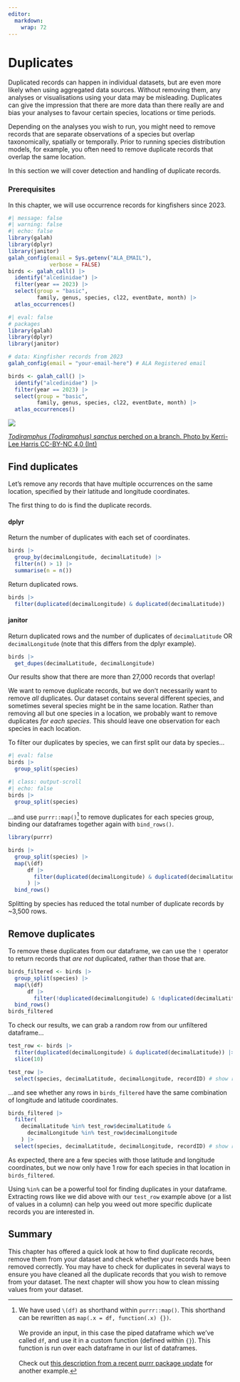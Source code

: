 ```yaml
---
editor: 
  markdown: 
    wrap: 72
---
```


# Duplicates

Duplicated records can happen in individual datasets, but are even more likely when using aggregated data sources. Without removing them, any analyses or visualisations using your data may be misleading. Duplicates can give the impression that there are more data than there really are and bias your analyses to favour certain species, locations or time periods.

Depending on the analyses you wish to run, you might need to remove records that are separate observations of a species but overlap taxonomically, spatially or temporally. Prior to running species distribution models, for example, you often need to remove duplicate records that overlap the same location.

In this section we will cover detection and handling of duplicate records.

### Prerequisites

In this chapter, we will use occurrence records for kingfishers since 2023.  

```r
#| message: false
#| warning: false
#| echo: false
library(galah)
library(dplyr)
library(janitor)
galah_config(email = Sys.getenv("ALA_EMAIL"),
             verbose = FALSE)
birds <- galah_call() |>
  identify("alcedinidae") |>
  filter(year == 2023) |>
  select(group = "basic", 
         family, genus, species, cl22, eventDate, month) |>
  atlas_occurrences()
```

```r
#| eval: false
# packages
library(galah)
library(dplyr)
library(janitor)

# data: Kingfisher records from 2023
galah_config(email = "your-email-here") # ALA Registered email

birds <- galah_call() |>
  identify("alcedinidae") |>
  filter(year == 2023) |>
  select(group = "basic", 
         family, genus, species, cl22, eventDate, month) |>
  atlas_occurrences()
```

:::{.aside}

<img class = "rounded" src="https://ala-images.s3.ap-southeast-2.amazonaws.com/store/2/5/1/d/9525c6da-fd47-41fa-8eff-55c6747ed152/original"></img>

::: {.figure-caption}
[*Todiramphus (Todiramphus) sanctus* perched on a branch. Photo by Kerri-Lee Harris CC-BY-NC 4.0
(Int)](https://biocache.ala.org.au/occurrences/77b8aac0-18af-4ec6-a03c-ff825859a6f3)
:::
:::

## Find duplicates

Let's remove any records that have multiple occurrences on the same location, specified by their latitude and longitude coordinates.

The first thing to do is find the duplicate records.

:::{.panel-tabset .nav-pills}
#### dplyr

Return the number of duplicates with each set of coordinates.

```r
birds |> 
  group_by(decimalLongitude, decimalLatitude) |>
  filter(n() > 1) |>
  summarise(n = n())
```

Return duplicated rows.

```r
birds |>
  filter(duplicated(decimalLongitude) & duplicated(decimalLatitude))
```



#### janitor

<!-- I think janitor uses commas like an OR statement, so this returns more rows than dplyr -->
<!-- Worth including? -->

Return duplicated rows and the number of duplicates of `decimalLatitude` OR `decimalLongitude` (note that this differs from the dplyr example).

```r
birds |> 
  get_dupes(decimalLatitude, decimalLongitude)
```

:::

Our results show that there are more than 27,000 records that overlap! 

We want to remove duplicate records, but we don't necessarily want to remove *all* duplicates. Our dataset contains several different species, and sometimes several species might be in the same location. Rather than removing all but one species in a location, we probably want to remove duplicates *for each species*. This should leave one observation for each species in each location.

To filter our duplicates by species, we can first split our data by species...

```r
#| eval: false
birds |>
  group_split(species)
```

```r
#| class: output-scroll
#| echo: false
birds |>
  group_split(species)
```


...and use `purrr::map()`[^1] to remove duplicates for each species group, binding our dataframes together again with `bind_rows()`.

[^1]: We have used `\(df)` as shorthand within `purrr::map()`. This shorthand can be rewritten as `map(.x = df, function(.x) {})`.<br><br> We provide an input, in this case the piped dataframe which we've called `df`, and use it in a custom function (defined within `{}`). This function is run over each dataframe in our list of dataframes.<br><br>Check out [this description from a recent purrr package update](https://www.tidyverse.org/blog/2022/12/purrr-1-0-0/#documentation) for another example.

```r
library(purrr)

birds |>
  group_split(species) |>
  map(\(df) 
      df |> 
        filter(duplicated(decimalLongitude) & duplicated(decimalLatitude))
      ) |>
  bind_rows()
```

Splitting by species has reduced the total number of duplicate records by ~3,500 rows. 

## Remove duplicates

To remove these duplicates from our dataframe, we can use the `!` operator to return records that *are not* duplicated, rather than those that are.

```r
birds_filtered <- birds |>
  group_split(species) |>
  map(\(df) 
      df |>
        filter(!duplicated(decimalLongitude) & !duplicated(decimalLatitude))) |>
  bind_rows()
birds_filtered
```

To check our results, we can grab a random row from our unfiltered dataframe...

```r
test_row <- birds |>
  filter(duplicated(decimalLongitude) & duplicated(decimalLatitude)) |>
  slice(10)

test_row |>
  select(species, decimalLatitude, decimalLongitude, recordID) # show relevant columns
```

...and see whether any rows in `birds_filtered` have the same combination of longitude and latitude coordinates.

```r
birds_filtered |>
  filter(
    decimalLatitude %in% test_row$decimalLatitude & 
      decimalLongitude %in% test_row$decimalLongitude
    ) |>
  select(species, decimalLatitude, decimalLongitude, recordID) # show relevant columns

```

As expected, there are a few species with those latitude and longitude coordinates, but we now only have 1 row for each species in that location in `birds_filtered`. 


Using `%in%` can be a powerful tool for finding duplicates in your dataframe. Extracting rows like we did above with our `test_row` example above (or a list of values in a column) can help you weed out more specific duplicate records you are interested in.

## Summary

This chapter has offered a quick look at how to find duplicate records, remove them from your dataset and check whether your records have been removed correctly. You may have to check for duplicates in several ways to ensure you have cleaned all the duplicate records that you wish to remove from your dataset. The next chapter will show you how to clean missing values from your dataset.
